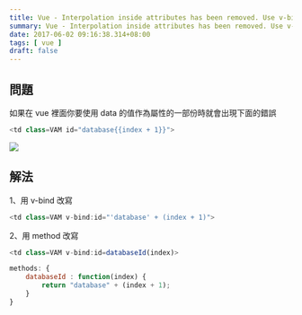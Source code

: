 ```yaml
---
title: Vue - Interpolation inside attributes has been removed. Use v-bind or the colon shorthand instead
summary: Vue - Interpolation inside attributes has been removed. Use v-bind or the colon shorthand instead
date: 2017-06-02 09:16:38.314+08:00
tags: [ vue ]
draft: false
---
```


## 問題
如果在 vue 裡面你要使用 data 的值作為屬性的一部份時就會出現下面的錯誤

```js
<td class=VAM id="database{{index + 1}}">  
```

![](/static/images/404.webp)

## 解法

1、用 v-bind 改寫

```js
<td class=VAM v-bind:id="'database' + (index + 1)">  
```

2、用 method 改寫

```js
<td class=VAM v-bind:id=databaseId(index)>

methods: {
    databaseId : function(index) {
        return "database" + (index + 1);
    }
}
```